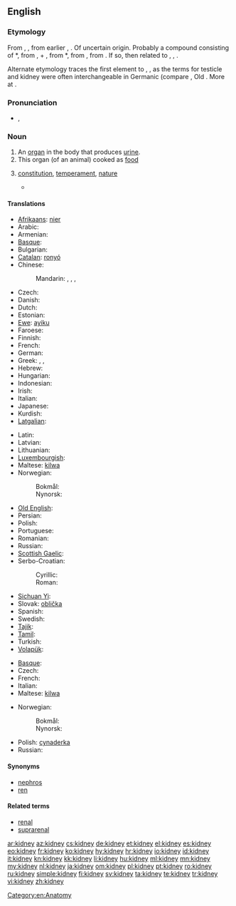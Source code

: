 ==English==
{{wikipedia}}

===Etymology===
From {{etyl|enm}} {{term|kednei|lang=enm}}, {{term|kidenei|||lang=enm}}, from earlier {{term|kidnere|kidnēre|lang=enm}}, {{term|kidenere|kidenēre|kidney|lang=enm}}. Of uncertain origin. Probably a compound consisting of {{etyl|enm|-}} *{{term||kid-, *quid-|belly, womb|lang=enm}}, from {{etyl|ang|-}} {{term|cwiþ|lang=ang}}, {{term|cwiþa||belly, womb, stomach|lang=ang}} + {{etyl|enm}} {{term|nere|nēre|kidney|lang=enm}}, from {{etyl|ang|-}} *{{term||nēore|kidney|lang=ang}}, from {{proto|Germanic|neuran|kidney|lang=en}}, from {{proto|Indo-European|negʷh-r-|kidney|lang=en}}. If so, then related to {{etyl|nl|-}} {{term|nier||kidney|lang=nl}}, {{etyl|de|-}} {{term|Niere||kidney|lang=de}}, {{etyl|da|-}} {{term|nyre||kidney|lang=da}}.

Alternate etymology traces the first element to {{etyl|ang|-}} {{term|ceod|cēod|lang=ang}}, {{term|codd||sack, scrotum|lang=ang}}, as the terms for testicle and kidney were often interchangeable in Germanic (compare {{etyl|goh|-}} {{term|nioro||kidney", also "testicle|lang=goh}}, Old {{etyl|sv|-}} {{term|vigniauri|vig-niauri|testicle|lang=sv}}. More at {{l|en|codpiece}}.

===Pronunciation===
* {{a|UK}} {{IPA|/ˈkɪdni/}}, {{SAMPA|/"kIdni/}}

===Noun===
{{en-noun}}

# An [[organ]] in the body that produces [[urine]].
# This organ (of an animal) cooked as [[food]]
# {{figuratively}} [[constitution]], [[temperament]], [[nature]]
#* {{quote-book|title=A Cooking Egg|author=[[w:T.S. Eliot|T.S. Eliot]]|url=http://www.bartleby.com/199/16.html|year=1920|passage=I shall not want Honour in Heaven<br>&nbsp;&nbsp;For I shall meet Sir Philip Sidney<br>And have talk with Coriolanus<br>&nbsp;&nbsp;And other heroes of that '''kidney'''.}}

====Translations====
{{trans-top|an organ in the body}}
* [[Afrikaans]]: [[nier#Afrikaans|nier]]
* Arabic: {{t-|ar|كلية|f|tr=kúlya}}
* Armenian: {{t-|hy|երիկամ|tr=erikam}}
* [[Basque]]: {{t|eu|giltzurrun}}
* Bulgarian: {{t+|bg|бъбрек|m|tr=bǎbrek}}
* [[Catalan]]: [[ronyó]] {{m}}
* Chinese:
*: Mandarin: {{t|cmn|腎臟|sc=Hani}},  {{t|cmn|肾脏|tr=shènzàng|sc=Hani}},  {{t-|cmn|腎|sc=Hani}},  {{t-|cmn|肾|tr=shèn|sc=Hani}}
* Czech: {{t-|cs|ledvina|f}}
* Danish: {{t-|da|nyre}}
* Dutch: {{t+|nl|nier}}
* Estonian: {{t-|et|neer}}
* [[Ewe]]: [[ayiku]] {{n}}
* Faroese: {{t|fo|nýra|n}}
* Finnish: {{t+|fi|munuainen}}
* French: {{t+|fr|rein|m}}
* German: {{t+|de|Niere|f}}
* Greek: {{t+|el|νεφρό|n|tr=nefró}}, {{t+|el|νεφρός|m|tr=nefrós}}, {{t+|el|νεφρί|n|tr=nefrí}}
* Hebrew: {{t|he|כליה|f|tr=kilya|sc=Hebr}}
* Hungarian: {{t+|hu|vese}}
* Indonesian: {{t+|id|ginjal|xs=Indonesian}}
* Irish: {{t|ga|duán|m}}
* Italian: {{t-|it|rene|m}}
* Japanese: {{t+|ja|腎臓|tr=じんぞう, jinzō}}
* Kurdish: {{ku-Arab|[[گورچیله‌]]}}
* [[Latgalian]]: {{tø|ltg|eiksts}}
{{trans-mid}}
* Latin: {{t+|la|ren|m}}
* Latvian: {{t|lv|niere}}
* Lithuanian: {{t|lt|inkstas}}
* [[Luxembourgish]]: {{t|lb|Nier|f}}
* Maltese: [[kilwa]] {{f}}
* Norwegian:
*: Bokmål: {{t+|no|nyre|m|f}}
*: Nynorsk: {{t-|nn|nyre|f|xs=Norwegian Nynorsk}}
* [[Old English]]: {{t-|ang|ædre|f|alt=ǣdre|xs=Old English}}
* Persian: {{t+|fa|گرده|tr=gorde|xs=Persian}}
* Polish: {{t+|pl|nerka|f}}
* Portuguese: {{t+|pt|rim|m}}
* Romanian: {{t+|ro|rinichi}}
* Russian: {{t+|ru|почка|f|tr=póčka}}
* [[Scottish Gaelic]]: {{t-|gd|dubhag|f|xs=Scottish Gaelic}}
* Serbo-Croatian:
*: Cyrillic: {{t|sh|бубрег|m|sc=Cyrl|xs=Serbo-Croatian}}
*: Roman: {{t|sh|bubreg|m|xs=Serbo-Croatian}}
* [[Sichuan Yi]]: {{tø|ii|ꀑ|tr=o}}
* Slovak: [[oblička]]
* Spanish: {{t+|es|riñón|m}}
* Swedish: {{t+|sv|njure}}
* [[Tajik]]: {{t-|tg|гурда|tr=gurda|sc=Cyrl|xs=Tajik}}
* [[Tamil]]: {{t|ta|சிறுநீரகம்|sc=Taml}}
* Turkish: {{t+|tr|böbrek}}
* [[Volapük]]: {{t|vo|roin}}
{{trans-bottom}}

{{trans-top|food}}
* [[Basque]]: {{t|eu|giltzurrun}}
* Czech: {{t-|cs|ledvinky|f|p}}
* French: {{t+|fr|rognon|m}}
* Italian: {{t+|it|rognone|m}}
* Maltese: [[kilwa]] {{f}}
{{trans-mid}}
* Norwegian:
*: Bokmål: {{t+|no|nyre|m|f}}
*: Nynorsk: {{t-|nn|nyre|f|xs=Norwegian Nynorsk}}
* Polish: [[cynaderka]] {{f}}
* Russian: {{t+|ru|почки|p|tr=póčki}}
{{trans-bottom}}

====Synonyms====
* [[nephros]]
* [[ren]]

====Related terms====
* [[renal]]
* [[suprarenal]]

[[Category:en:Anatomy]]

[[ar:kidney]]
[[az:kidney]]
[[cs:kidney]]
[[de:kidney]]
[[et:kidney]]
[[el:kidney]]
[[es:kidney]]
[[eo:kidney]]
[[fr:kidney]]
[[ko:kidney]]
[[hy:kidney]]
[[hr:kidney]]
[[io:kidney]]
[[id:kidney]]
[[it:kidney]]
[[kn:kidney]]
[[kk:kidney]]
[[li:kidney]]
[[hu:kidney]]
[[ml:kidney]]
[[mn:kidney]]
[[my:kidney]]
[[nl:kidney]]
[[ja:kidney]]
[[om:kidney]]
[[pl:kidney]]
[[pt:kidney]]
[[ro:kidney]]
[[ru:kidney]]
[[simple:kidney]]
[[fi:kidney]]
[[sv:kidney]]
[[ta:kidney]]
[[te:kidney]]
[[tr:kidney]]
[[vi:kidney]]
[[zh:kidney]]